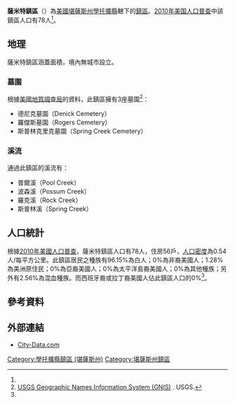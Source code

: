 {{noteTA
|G1=USState
|1=zh-hans:肖托夸; zh-hant:學托擴;
}}
{{Infobox settlement
|official_name = 薩米特鎮區
|native_name = Summit Township
|settlement_type = 鎮區
|image_map = Map highlighting Summit Township, Chautauqua County, Kansas.svg
|map_caption = 薩米特鎮區在學托擴縣的位置
|coordinates_display = inline,title
|coordinates_region = US-KS
|subdivision_type = [[世界政區索引|國家]]
|subdivision_name = [[美国|美国]]
|subdivision_type1 = [[美國行政區劃|州]]
|subdivision_name1 = [[堪薩斯州|堪薩斯州]]
|subdivision_type2 = [[堪薩斯州行政區劃|縣]]
|subdivision_name2 = [[學托擴縣_(堪薩斯州)|學托擴縣]]
|area_total_km2 = 145.02
|area_land_km2 = 143.99
|area_water_km2 = 1.02
|area_total_sq_mi =
|area_land_sq_mi =
|area_water_sq_mi =
|area_water_percent = 0.71
|population_as_of = [[2010年美国人口普查|2010]]
|population_footnotes = <ref name="Census 2010">{{cite web| url=http://factfinder2.census.gov| title=Race, Hispanic or Latino, Age, and Housing Occupancy: 2010 Census Redistricting Data, Summit township, Chautauqua County, Kansas| publisher=U.S. Census Bureau, American FactFinder 2| accessdate=2016-05-12| archive-date=2013-09-11| archive-url=https://web.archive.org/web/20130911234518/http://factfinder2.census.gov/| dead-url=no}}</ref>
|population_total = 78
|population_density_km2 = auto
|elevation_footnotes = 
|elevation_m = 322
|elevation_ft = 1056
|latd = 37
|latm = 07
|lats = 00
|latNS = N
|longd = 96
|longm = 18
|longs = 15
|longEW = W
|postal_code_type =
|postal_code = 
|blank_name = [[聯邦資料處理標準|FIPS編碼]]
|blank_info = 20-69025
|blank1_name = [[地名信息系统|GNIS]] ID
|blank1_info = [http://geonames.usgs.gov/pls/gnispublic/f?p=gnispq:3:::NO::P3_FID:0469130 0469130]
|website = 
|footnotes = 
}}

'''薩米特鎮區'''（{{lang-en|'''Summit Township'''}}）為[[美國|美國]][[堪薩斯州|堪薩斯州]][[學托擴縣_(堪薩斯州)|學托擴縣]]轄下的[[行政鎮區|鎮區]]。[[2010年美国人口普查|2010年美国人口普查]]中該鎮區人口有78人<ref name="Census 2010"/>。

==地理==
薩米特鎮區涵蓋面積{{convert|145.02|km2|sqmi}}，境內無城市設立。

===墓園===
根據[[美國地質調查局|美國地質調查局]]的資料，此鎮區擁有3座墓園<ref>[http://geonames.usgs.gov/domestic/index.html USGS Geographic Names Information System (GNIS)] {{Wayback|url=http://geonames.usgs.gov/domestic/index.html |date=20190428150204 }}. USGS.</ref>：
*德尼克墓園（Denick Cemetery）
*羅傑斯墓園（Rogers Cemetery）
*斯普林克里克墓園（Spring Creek Cemetery）

===溪流===
通過此鎮區的溪流有：
*普爾溪（Pool Creek）
*波森溪（Possum Creek）
*羅克溪（Rock Creek）
*斯普林溪（Spring Creek）

==人口統計==
根據[[2010年美國人口普查|2010年美國人口普查]]，薩米特鎮區人口有78人，住房56戶，[[人口密度|人口密度]]為0.54人/每平方公里。此鎮區居民之種族有96.15%為白人；0%為非裔美國人；1.28%為美洲原住民；0%為亞裔美國人；0%為太平洋島裔美國人；0%為其他種族；另外有2.56%為混血種族。而西班牙裔或拉丁裔美國人佔此鎮區人口的0%<ref name="Census 2010"/>。

==參考資料==
{{reflist}}

==外部連結==
*[http://www.city-data.com/township/Summit-Chautauqua-KS.html City-Data.com] {{Wayback|url=http://www.city-data.com/township/Summit-Chautauqua-KS.html |date=20121021190238 }}

{{Geographic Location
|Centre    = 薩米特鎮區
|North     = [[中央鎮區_(堪薩斯州學托擴縣)|中央鎮區]]
|Northeast = [[拉斐特鎮區_(堪薩斯州學托擴縣)|拉斐特鎮區]]
|East      = [[色當鎮區_(堪薩斯州學托擴縣)|色當鎮區]]
|Southeast = [[貝爾維爾鎮區_(堪薩斯州學托擴縣)|貝爾維爾鎮區]]
|South     = [[亨德里克斯鎮區_(堪薩斯州學托擴縣)|亨德里克斯鎮區]]
|Southwest = [[哈里森鎮區_(堪薩斯州學托擴縣)|哈里森鎮區]]
|West      = [[傑斐遜鎮區_(堪薩斯州學托擴縣)|傑斐遜鎮區]]
|Northwest = [[凱尼維爾鎮區_(堪薩斯州學托擴縣)|凱尼維爾鎮區]]
}}
{{學托擴縣 (堪薩斯州)}}

{{DEFAULTSORT:Summit}}
[[Category:學托擴縣鎮區_(堪薩斯州)|Category:學托擴縣鎮區 (堪薩斯州)]]
[[Category:堪薩斯州鎮區|Category:堪薩斯州鎮區]]
